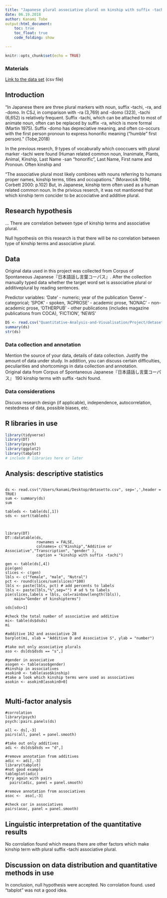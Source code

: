 ```yaml
---
title: "Japanese plural associative plural on kinship with suffix -tachi"
date: 06.19.2018
author: Kanami Tobe
output:html_document:
    toc: true
    toc_float: true
    code_folding: show

---
```


```r
knitr::opts_chunk$set(echo = TRUE)
```

### Materials  
[Link to the data set](Quantitative-Analysis-and-Visualisation/Project/detasetto.csv) (csv file)  


## Introduction  

"In Japanese there are three plural markers with noun, suffix -tachi, -ra, and -domo.  In CSJ, in comparison with -ra (3,769) and -domo (323), -tachi (6,652) is relatively frequent. Suffix -tachi, which can be attached to most of animate noun, often can be replaced by suffix -ra, which is more formal (Martin 1975). Suffix -domo has depreciative meaning, and often co-occurs with the first person pronoun to express honorific meaning (“humble” first person)." (Tobe,2018)
 
 In the previous reserch, 9 types of vocaburally which cooccuers with plural marker -tachi were found (Human related common noun, Inanimate, Plants, Animal, Kinship, Last Name -san "honorific", Last Name, First name and Pronoun. Often kinship and 

 "The associative plural most likely combines with nouns referring to humans proper names, kinship terms, titles and occupations." (Moravcsik 1994; Corbett 2000: p.102)
But, in Japanese, kinship term often used as a human related common noun. In the privious reserch, it was not mantioned that which kinship term concider to be accociative and additive plural.



## Research hypothesis  

...
There are correlation between type of kinship terms and associative plural.

Null hypothesis on this research is that there will be no correlation between type of kinship terms and associative plural.


## Data  

Original data used in this project was collected from Corpus of Spontaneous Japanese『日本語話し言葉コーパス』. After the collection manually typed data whether the target word set is associative plural or additiveplural by reading sentences. 

Predictor variables: ‘Date’ - numeric; year of the publication ’Genre’ - categorical; 'SPOK' - spoken, 'ACPROSE' - academic prose, 'NONAC' - non-academic prose, 'OTHERPUB' - other publications (includes magazine publications from COCA), 'FICTION', 'NEWS'



```r
DS <- read.csv("Quantitative-Analysis-and-Visualisation/Project/detasetto.csv", sep=',',header = TRUE)  
summary(ds)
str(ds)
```

### Data collection and annotation   
Mention the source of your data, details of data collection. Justify the amount of data under study. In addition, you can discuss certain difficulties, peculiarities and shortcomings in data collection and annotation.  
Original data from Corpus of Spontaneous Japanese『日本語話し言葉コーパス』 
190 kinship terms with suffix -tachi found.



### Data considerations

Discuss research design (if applicable), independence, autocorrelation, nestedness of data, possible biases, etc.


## R libraries in use
```r
library(tidyverse)
library(DT)
library(psych)
library(ggplot2)
library(tabplot)
# include R libraries here or later
```


## Analysis: descriptive statistics
```

ds <- read.csv("/Users/kanami/Desktop/detasetto.csv", sep=',',header = TRUE)  
sum <- summary(ds)
sum

tableds <- table(ds[,1])
sds <- sort(tableds)



library(DT)
DT::datatable(ds, 
              rownames = FALSE,
              colnames= c("Kinship","Additive or Associative","Transcription", "gender" ),
              caption = "kinship with suffix -tachi")
 
gen <- table(ds[,4])              
pie(gen)
slices <- c(gen) 
lbls <- c("female", "male", "Nutral")
pct <- round(slices/sum(slices)*100)
lbls <- paste(lbls, pct) # add percents to labels 
lbls <- paste(lbls,"%",sep="") # ad % to labels 
pie(slices,labels = lbls, col=rainbow(length(lbls)),
  	main="Gender of kinshipterms")

sds[sds>1]

#check the total number of associative and additive
mi<- table(ds$dsds)
mi

#additive 162 and associative 28
barplot(mi, xlab = "Additive D and Associative S", ylab = "number")

#take out only associative plurals
aso <- ds[ds$dsds == "s",]

#gender in associative
asogen <- table(aso$gender)
#kinship in associatives
asokin0 <- table(aso$kinship)
#take a look which kinship terms were used as associatives
asokin <- asokin0[asokin0>0]


```


## Multi-factor analysis  
```
#corrolation 
library(psych)
psych::pairs.panels(ds)

all <- ds[,-3]
pairs(all, panel = panel.smooth)

#take out only additives
adi <- ds[ds$dsds == "d",]

#remove annotation from additives
adic <- adi[,-3]
library(tabplot)
#not good example
tableplot(adic)
#try again with pairs
  pairs(adic, panel = panel.smooth)

#remove annotation from associatives 
asoc <-  aso[,-3]

#check cor in associatives
pairs(asoc, panel = panel.smooth)
```


## Linguistic interpretation of the quantitative results  
No corrolation found which means there are other factors which make kinship term with plural suffix -tachi associative plural.

## Discussion on data distribution and quantitative methods in use   

In conclusion, null hypothesis were accepted. No corrolation found.
used "tabplot" was not a good idea.
